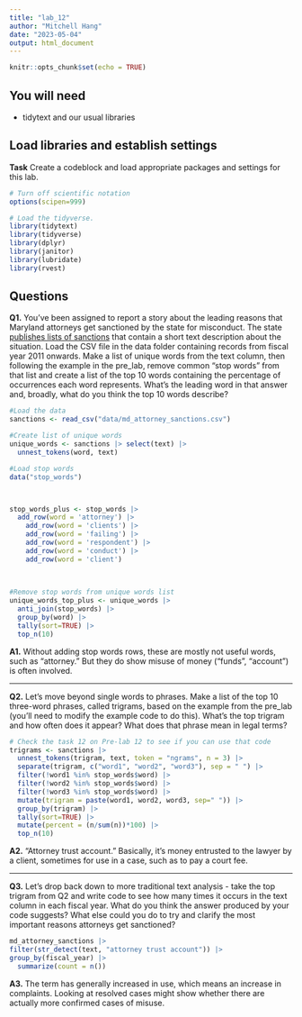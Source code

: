 ```yaml
---
title: "lab_12"
author: "Mitchell Hang"
date: "2023-05-04"
output: html_document
---
```


```r
knitr::opts_chunk$set(echo = TRUE)
```

## You will need

-   tidytext and our usual libraries

## Load libraries and establish settings

**Task** Create a codeblock and load appropriate packages and settings for this lab.

```r
# Turn off scientific notation
options(scipen=999)

# Load the tidyverse.
library(tidytext)
library(tidyverse)
library(dplyr)
library(janitor)
library(lubridate)
library(rvest)
```

## Questions

**Q1.** You've been assigned to report a story about the leading reasons that Maryland attorneys get sanctioned by the state for misconduct. The state [publishes lists of sanctions](https://www.courts.state.md.us/attygrievance/sanctions) that contain a short text description about the situation. Load the CSV file in the data folder containing records from fiscal year 2011 onwards. Make a list of unique words from the text column, then following the example in the pre_lab, remove common "stop words" from that list and create a list of the top 10 words containing the percentage of occurrences each word represents. What's the leading word in that answer and, broadly, what do you think the top 10 words describe?

```r
#Load the data
sanctions <- read_csv("data/md_attorney_sanctions.csv")
```

```r
#Create list of unique words
unique_words <- sanctions |> select(text) |>
  unnest_tokens(word, text)
```

```r
#Load stop words
data("stop_words")



stop_words_plus <- stop_words |>
  add_row(word = 'attorney') |>
    add_row(word = 'clients') |>
    add_row(word = 'failing') |>
    add_row(word = 'respondent') |>
    add_row(word = 'conduct') |>
    add_row(word = 'client')
    
  
```

```r
#Remove stop words from unique words list
unique_words_top_plus <- unique_words |>
  anti_join(stop_words) |>
  group_by(word) |>
  tally(sort=TRUE) |>
  top_n(10)
```

**A1.** Without adding stop words rows, these are mostly not useful words, such as "attorney." But they do show misuse of money ("funds", "account") is often involved.

------------------------------------------------------------------------

**Q2.** Let's move beyond single words to phrases. Make a list of the top 10 three-word phrases, called trigrams, based on the example from the pre_lab (you'll need to modify the example code to do this). What's the top trigram and how often does it appear? What does that phrase mean in legal terms?

```r
# Check the task 12 on Pre-lab 12 to see if you can use that code
trigrams <- sanctions |>
  unnest_tokens(trigram, text, token = "ngrams", n = 3) |>
  separate(trigram, c("word1", "word2", "word3"), sep = " ") |>
  filter(!word1 %in% stop_words$word) |>
  filter(!word2 %in% stop_words$word) |>
  filter(!word3 %in% stop_words$word) |>
  mutate(trigram = paste(word1, word2, word3, sep=" ")) |>
  group_by(trigram) |>
  tally(sort=TRUE) |>
  mutate(percent = (n/sum(n))*100) |>
  top_n(10)

```

**A2.** "Attorney trust account." Basically, it's money entrusted to the lawyer by a client, sometimes for use in a case, such as to pay a court fee.

------------------------------------------------------------------------

**Q3.** Let's drop back down to more traditional text analysis - take the top trigram from Q2 and write code to see how many times it occurs in the text column in each fiscal year. What do you think the answer produced by your code suggests? What else could you do to try and clarify the most important reasons attorneys get sanctioned?

```r
md_attorney_sanctions |>
filter(str_detect(text, "attorney trust account")) |>
group_by(fiscal_year) |>
  summarize(count = n())

```

**A3.** The term has generally increased in use, which means an increase in complaints. Looking at resolved cases might show whether there are actually more confirmed cases of misuse.